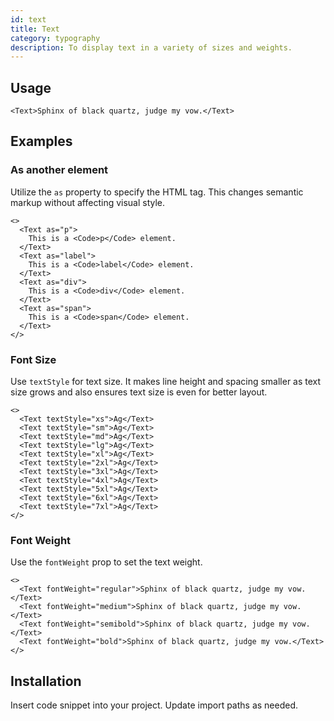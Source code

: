 ```yaml
---
id: text
title: Text
category: typography
description: To display text in a variety of sizes and weights.
---
```



## Usage

```tsx live
<Text>Sphinx of black quartz, judge my vow.</Text>
```

## Examples

### As another element

Utilize the `as` property to specify the HTML tag. This changes semantic markup without affecting visual style.

```tsx live
<>
  <Text as="p">
    This is a <Code>p</Code> element.
  </Text>
  <Text as="label">
    This is a <Code>label</Code> element.
  </Text>
  <Text as="div">
    This is a <Code>div</Code> element.
  </Text>
  <Text as="span">
    This is a <Code>span</Code> element.
  </Text>
</>
```

### Font Size

Use `textStyle` for text size. It makes line height and spacing smaller as text size grows and also ensures text size is
even for better layout.

```tsx live
<>
  <Text textStyle="xs">Ag</Text>
  <Text textStyle="sm">Ag</Text>
  <Text textStyle="md">Ag</Text>
  <Text textStyle="lg">Ag</Text>
  <Text textStyle="xl">Ag</Text>
  <Text textStyle="2xl">Ag</Text>
  <Text textStyle="3xl">Ag</Text>
  <Text textStyle="4xl">Ag</Text>
  <Text textStyle="5xl">Ag</Text>
  <Text textStyle="6xl">Ag</Text>
  <Text textStyle="7xl">Ag</Text>
</>
```

### Font Weight

Use the `fontWeight` prop to set the text weight.

```tsx live
<>
  <Text fontWeight="regular">Sphinx of black quartz, judge my vow.</Text>
  <Text fontWeight="medium">Sphinx of black quartz, judge my vow.</Text>
  <Text fontWeight="semibold">Sphinx of black quartz, judge my vow.</Text>
  <Text fontWeight="bold">Sphinx of black quartz, judge my vow.</Text>
</>
```

## Installation

Insert code snippet into your project. Update import paths as needed.

<Snippet />
